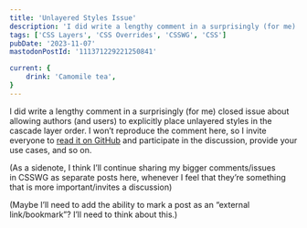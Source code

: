 ```yaml
---
title: 'Unlayered Styles Issue'
description: 'I did write a lengthy comment in a surprisingly (for me) closed issue about allowing authors (and users) to explicitly place unlayered styles in the cascade layer order. I won’t reproduce the comment here, so I invite everyone to read it on GitHub and participate in the discussion, provide your use cases, and so on.'
tags: ['CSS Layers', 'CSS Overrides', 'CSSWG', 'CSS']
pubDate: '2023-11-07'
mastodonPostId: '111371229221250841'

current: {
	drink: 'Camomile tea',
}
---
```


I did write a lengthy comment in a surprisingly (for me) closed issue about allowing authors (and users) to explicitly place unlayered styles in the cascade layer order. I won’t reproduce the comment here, so I invite everyone to [read it on GitHub](https://github.com/w3c/csswg-drafts/issues/6323#issuecomment-1799983584) and participate in the discussion, provide your use cases, and so on.

(As a sidenote, I think I’ll continue sharing my bigger comments/issues in CSSWG as separate posts here, whenever I feel that they’re something that is more important/invites a discussion)

(Maybe I’ll need to add the ability to mark a post as an “external link/bookmark”? I’ll need to think about this.)
